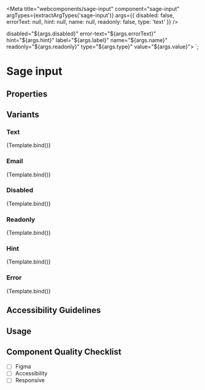 

<Meta
  title="webcomponents/sage-input"
  component="sage-input"
  argTypes={extractArgTypes('sage-input')}
  args={{
    disabled: false,
    errorText: null,
    hint: null,
    name: null,
    readonly: false,
    type: 'text'
}}
/>

  disabled="${args.disabled}"
  error-text="${args.errorText}"
  hint="${args.hint}"
  label="${args.label}"
  name="${args.name}"
  readonly="${args.readonly}"
  type="${args.type}"
  value="${args.value}">
</sage-input>`;

# Sage input

<p>
</p>

## Properties
<ArgsTable of="sage-input" />

## Variants

### Text
<Canvas>
  <Story name="Text" args={{ type: 'text', value: 'Frank Dux' }}>
    {Template.bind()}
  </Story>
</Canvas>

### Email
<Canvas>
  <Story name="Email" args={{ label: 'Email', type: 'email', value: 'user123@test.com' }}>
    {Template.bind()}
  </Story>
</Canvas>

### Disabled
<Canvas>
  <Story name="Disabled" args={{ label: 'Email', disabled: true, type: 'email', value: 'user123@test.com' }}>
    {Template.bind()}
  </Story>
</Canvas>

### Readonly
<Canvas>
  <Story name="Readonly" args={{ label: 'Email', readonly: true, type: 'email', value: 'user123@test.com' }}>
    {Template.bind()}
  </Story>
</Canvas>

### Hint
<Canvas>
  <Story name="Hint" args={{ hint: 'Please use the correct format', label: 'Email', type: 'email', value: 'user123@test.com' }}>
    {Template.bind()}
  </Story>
</Canvas>

### Error
<Canvas>
  <Story name="Error" args={{ errorText:'Please provide descriptive error text', label: 'Email', type: 'email', value: 'user123@test.com' }}>
    {Template.bind()}
  </Story>
</Canvas>

## Accessibility Guidelines

## Usage

## Component Quality Checklist
- [ ] Figma
- [ ] Accessibility
- [ ] Responsive
